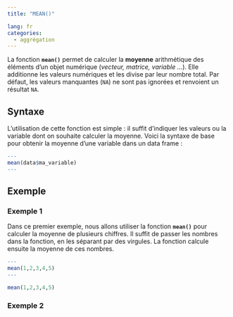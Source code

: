 ```yaml
---
title: "MEAN()"

lang: fr
categories:
  - aggrégation
---
```


La fonction **`mean()`** permet de calculer la **moyenne** arithmétique des éléments d’un objet numérique (*vecteur, matrice, variable ...*). Elle additionne les valeurs numériques et les divise par leur nombre total. Par défaut, les valeurs manquantes (`NA`) ne sont pas ignorées et renvoient un résultat `NA`.

## Syntaxe

L’utilisation de cette fonction est simple : il suffit d’indiquer les valeurs ou la variable dont on souhaite calculer la moyenne. Voici la syntaxe de base pour obtenir la moyenne d’une variable dans un data frame :

``` r
---
mean(data$ma_variable)
---
```

## Exemple

### Exemple 1

Dans ce premier exemple, nous allons utiliser la fonction **`mean()`** pour calculer la moyenne de plusieurs chiffres. Il suffit de passer les nombres dans la fonction, en les séparant par des virgules. La fonction calcule ensuite la moyenne de ces nombres.

``` r
---
mean(1,2,3,4,5)
---
```

```r
mean(1,2,3,4,5)
```

### Exemple 2

